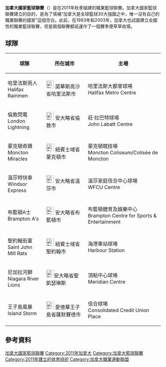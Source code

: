 {{About||其他名稱相似的籃球聯盟|國家籃球聯賽|和|NBL}}
{{Multiple issues|
{{Rough translation}}{{Unreferenced|time=2021-07-29T08:36:15+00:00}}
}}
{{Infobox sports league
| title          = 加拿大國家籃球聯賽<br>National Basketball League of Canada
| current_season = 2022 NBL Canada season
| logo           =
| pixels         = 200px
| caption        = Logo NBL Canada
| sport          = Basketball
| founded        = May 5, 2011<br />[[Toronto|Toronto]], [[Ontario|Ontario]], [[Canada|Canada]]
| folded         = 
| inaugural      = [[2018–19_NBL_Canada_season|2018–19]]
| ceo            = [[Dave_Magley|Dave Magley]]
| ceo Deputy     = Susan Gordon
| fame           = ''"The pre-eminent men's professional basketball league in Canada"''
| motto          = "It's Showtime!" <br />"C'est Showtime!"
| teams          = [[#Current_clubs|8]]
| country        = {{CAN}}
| continent      = [[FIBA_Americas|FIBA Americas]] ([[Americas|Americas]])
| champion       = 蒙克頓魔術<br>([[2018–19_NBL_Canada_season|2019]])
| most_champs    = 倫敦閃電 (4 titles)
| singles        = 
| TV             = [[beIN_Sports_(Canada)|beIN Sports]]<br>[[EastLink_TV|EastLink TV]]<br />[[The_Score_Television_Network|The Score]]<br />[[Rogers_Media|Rogers Media]]
| website        = [https://www.nblcanada.ca/ nblcanada.ca]
}}

'''加拿大國家籃球聯賽'''（{{lang-en|National Basketball League of Canada}}）是在2011年秋季組建的職業籃球聯賽。加拿大國家籃球聯賽建立的目的，是為了填補“加拿大是全球籃球30大強國之中，唯一沒有自己的職業聯賽的國家”這個空白。此前，在1993年和2003年，加拿大也試圖建立全國性的職業籃球聯賽，但是兩個聯賽都祇運作了一個賽季便草草收場。

== 球隊 ==

{| class="wikitable" 
|-
! 球隊
! 所在城市
! 主場
|-
| 哈里法斯雨人 <br /> Halifax Rainmen
| [[File:Flag_of_Nova_Scotia.svg|25px]] 諾華斯高沙省哈里法斯市
| 哈里法斯大都會球場 <br /> Halifax Metro Centre
|-
| 倫敦閃電 <br /> London Lightning
| [[File:Flag_of_Ontario.svg|25px]] 安大略省倫敦市
| 莊·拉巴特球場 <br /> John Labatt Centre
|-
| 蒙克頓奇蹟 <br /> Moncton Miracles
| [[File:Flag_of_New_Brunswick.svg|25px]] 紐賓士域省蒙克頓市
| 蒙克頓競技場 <br /> Moncton Coliseum/Colisée de Moncton
|-
| 溫莎特快車 <br /> Windsor Express
| [[File:Flag_of_Ontario.svg|25px]] 安大略省溫莎市
| 溫莎家庭信合中心球場 <br /> WFCU Centre
|-
| 布藍頓A士 <br /> Brampton A's
| [[File:Flag_of_Ontario.svg|25px]] 安大略省布藍頓市
| 布藍頓體育及娛樂中心 <br /> Brampton Centre for Sports & Entertainment 
|-
| 聖約翰街童 <br /> Saint John Mill Rats
| [[File:Flag_of_New_Brunswick.svg|25px]] 紐賓士域省聖約翰市
| 海港車站球場 <br /> Harbour Station
|-
| 尼加拉河獅 <br /> Niagara River Lions
| [[File:Flag_of_Ontario.svg|25px]]安大略省聖凱瑟琳斯
| 頂點中心球場 <br />  Meridian Centre
|-
| 王子島風暴 <br /> Island Storm
| [[File:Flag_of_Prince_Edward_Island.svg|25px]] 愛德華王子島省薩默賽德市
| 信合球場 <br /> Consolidated Credit Union Place
|}

== 參考資料 ==

{{男子職業籃球聯賽}}

[[Category:加拿大國家籃球聯賽|]]
[[Category:2011年加拿大|Category:2011年加拿大]]
[[Category:加拿大籃球聯賽|Category:加拿大籃球聯賽]]
[[Category:2011年建立的体育组织|Category:2011年建立的体育组织]]
[[Category:加拿大職業運動聯盟|Category:加拿大職業運動聯盟]]